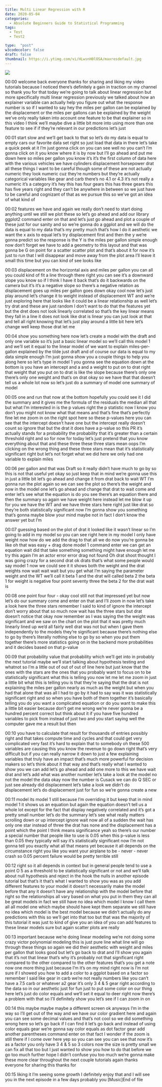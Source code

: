```yaml
---
title: Multi Linear Regression with R
date: 2020-05-04
categories:
  - Absolute Beginners Guide to Statistical Programming
tags:
  - Test
  - Test2

type:  "post"
w3codecolor: false
draft: false
thumbnail: https://i.ytimg.com/vi/HLwsnH0lOSA/maxresdefault.jpg
---
```


<a href="https://www.youtube.com/watch?v=HLwsnH0lOSA">
<img src="https://i.ytimg.com/vi/HLwsnH0lOSA/maxresdefault.jpg">
</a>









00:00
welcome back everyone thanks for sharing
and liking my video tutorials because I noticed there's definitely a gain in
traction on my channel so thank you for that today we're going to talk about
linear regression but more specifically multi linear regression previously we
talked about how an explainer variable can actually help you figure out what
the response number is so if I wanted to say hey the miles per gallon can be
explained by the displacement or the miles per gallons can be explained by
the weight we've only really taken into account one feature to be that explainer
so in this video I think we'll maybe dive a little bit more into using more
than one feature to see if if they're relevant in our predictions let's just

00:01
start slow and we'll get back to that so let's do my data is equal to empty cars
our favorite data set right so just load that data in there let's take a quick
peek at it I'm just gonna click on you can see well no you can't I'm gonna
click on it you know where it is by now but I'll go ahead and put me down here
so miles per gallon you know it's it's the first column of data here with the
various vehicles we have cylinders displacement horsepower drat all these
things I want to be careful though some of these are not actually numeric they
look numeric cuz they're numbers but they're actually categorical variables
like gear and carb there's no 4.1 or 4.3 it's not really a numeric it's a
category it's hey this has four gears this has three gears this has five years
right and they can't be anywhere in between so we just have to be careful and
cognizant of that as we pursue this so we've got an idea of what kind of

00:02
features we have and again we really don't need to start doing anything until
we still we plot these so let's go ahead and add our library ggplot2 command
enter on that and let's just go ahead and plot a couple of these just for our
sanity and so we're gonna do a ggplot and we will do the data is
equal to my data that's my pretty much that's how I do it aesthetic we want the
x axis to equal let's try displacement first and then
the y we're gonna predict so the response is the Y is the miles per
gallon simple enough now don't forget we have to add a geometry to this layout
and that was gonna be G on point for a scatter scatter plot and that's about it
for now it's just to run that I will disappear and move away from the plot
area I'll leave it small this time but you can kind of see looks like

00:03
displacement on the horizontal axis and miles per gallon you can all you could
kind of fit a line through there right you can see it's a downward slope you
know so if I think I have it back that's do it backwards on the camera but it's
it's a negative slope so there's a negative relation as displacement goes
up miles per gallon goes down okay cool now let's just play around let's change
it to weight instead of displacement WT and we're just exploring here that looks
like it could be a linear relationship as well let's try drat and these are
just random I don't want to do that the features yet but the dret does not look
linearly correlated so that's the key linear means they fall in a line it does
not look like drat is linear you can just look at that and tell all right
knowing that let's just play around a little bit here
let's change well keep those drat let me

00:04
show you something here now let's create a model with the draft and only one
variable so it's just a basic linear model so we'll call this model 1 and
we'll set it equal to the linear model of we want to explain miles-per-gallon
explained by the tilde just draft and of course our data is equal to my data
simple enough I'm just gonna show you a couple things to help you along here so
let's type in model 1 you gonna see the equation down at the
bottom is you have an intercept and a and a weight to put on to drat right
that weight that you put on to drat is like the slope because there's only one
there's only one weight and that's on drat okay so we have that that doesn't
tell us a whole lot now so let's just do a summary of model one summary of model

00:05
one and run that now at the bottom hopefully you could see it I did the
summary and it gives me the formula of the residuals the median all that but
what I'm interested in is the p values right the p statistic now I know you
don't you might not know what that means and that's fine that's perfectly fine
let me zoom in on the right spot here so
these p-values here you can see that the intercept doesn't have one but the
intercept really doesn't count so ignore
that but the drat it does have a p-value so this PR it's actually stands for a
probability the probability that it's greater than a certain threshold right
and so for now for today let's just pretend that you know everything about
that and these three these three stars mean oops I'm clicking on the wrong
thing and these three stars mean that it's statistically significant right but
let's not forget what we did here we only had one variable to explain miles

00:06
per gallon and that was Draft so it really didn't have much to go by so this
is not that useful yet okay so just keep that in mind we're gonna
use this in just a little bit let's go ahead and change it from drat back to
wait WT I'm gonna run the plot again so we can see the plot so there's the
weight and now in the model one let's go ahead and change that drat to wait come
and enter let's see what the equation is
do you see there's an equation there and
then the summary so again we have weight here instead let me blow it up for you
we have the WT and we have three stars here right just like drat so they're
both statistically significant now I'm gonna show you something that's gonna
maybe blow your mind maybe not in fact I don't know the answer yet but I'm

00:07
guessing based on the plot of drat it looked like it wasn't linear so I'm
going to add in my model so you can see right here in my model I only have
weight now how do we add the drag to that all we do now you're gonna be like
oh that was easy + drag done model 1 command enter we can get an equation
wait did that take something something might have enough let me try this again
I'm an actor error error drag not found Oh drat
shoot thought I was going crazy for a second drat ok drats that's what some
people would say model 1 now we could see it it shows both the weight and the
drat weights now wait wait wait but you get what I'm saying the parameter weight
and the WT we'll call it beta 1 and the drat will called beta 2 the beta 1 for
weight is negative four point seventy three the beta 2 for the drat wait is

00:08
one point four four - okay cool still not that impressed yet but now let's do
our summary come and enter on that and I'll zoom in now let's take a look here
the three stars remember I said to kind of ignore the intercept don't worry
about that so much now wait has the three stars but drat doesn't notice that
okay now remember as I was saying the the weight was significant and we saw on
the chart on the plot that it was pretty much linearly lined up we'd all fairly
well drat was not but when I gave them independently to the models they're
significant because there's nothing else to go by there's literally nothing else
to go by so when you put them together there's more statistics going on in the
backend more probabilities and it decides based on that p-value

00:09
that probability value that probability which we'll get into in probably the
next tutorial maybe we'll start talking about hypothesis testing and whatnot so
I'm a little out of out of out of line here but just know that the ones with
the stars are the ones that you probably want to focus on to be statistically
significant what this is telling you now let me let me zoom in just a little bit
what this is telling you is that they're saying that the drat is not explaining
the miles per gallon nearly as much as the weight but when you had that alone
that was all I had to go by it had to say was it was statistically significant
right and so when you have both of them together it's basically telling you do
you want a complicated equation or do you want to make this a little bit
easier because don't get me wrong we're never gonna be a hundred percent correct
but think about it if you have five hundred variables to pick from instead
of just two and you start saying well the computer gave me a result but then

00:10
you have to calculate that result for thousands of entries possibly right and
that takes compute time and cycles and that could get very complicated very
fast it's hard to explain that to somebody
oh these 500 variables are causing this you know the revenue to go down right
that's very difficult but if you can really narrow it down to just a few
explaining variables that truly have an impact that's much more powerful for
decision makers so let's think about it that way and that's really what I wanted
to show you we can add let's go ahead and add one more to this we have wait
drat and let's add what was another number let's take a look at the model no
not the model the data okay now the number is Cusack we can do
Q SEC or just see already did displacement let's take a look we didn't
do displacement let's do displacement just for fun so we're gonna create a new

00:11
model its model 1 still because I'm overriding it but keep that in mind
model 1 it shows us an equation but again the equation doesn't tell us a
whole lot except for the fact that display negatively correlated and it's got a
pretty small number let's do the summary let's see what really matters
scrolling down or up intercept ignore wait now all of a sudden the wait has
only one star instead of three the drat has none and the displacement
has a point which the point I think means significance yeah so there's our
number a special number that people like to use is 0.05
when this p-value is less than 0.05 they typically will say it's statistically
significant now I'm not gonna tell you exactly what all that means yet because
it all depends on the circumstance right you like you want your airplane to be -
never - never crash so 0.05 percent failure would be pretty terrible still

00:12
right so it all depends in context but in general people tend to use a point O
5 as a threshold to be statistically significant or not and we'll talk about
null hypothesis and reject in the hook the nulls in another episode tutorial
but that's it that's what I wanted to show you was as you add different
features to your model it doesn't necessarily make the model before that
any it doesn't have any relationship with the model before that right so the
relationships all vary based on what you
put in them they can all be great models in fact we still have no idea which
model I know I call them all all model one which maybe should have kept them
separate we still have no idea which model is the best model because we
didn't actually do any predictions with this so we'll get into that too but that
was the majority of this tutorial it was just to kind of give you an idea of you
can add features to these linear models sure but again scatter plots are really

00:13
important because we're doing linear modeling we're not doing some crazy
victor polynomial modeling this is just pure line what line will go through
these things so again we did their aesthetic with weight and miles per
gallon that looks good but let's go back to drat and I'll show you again that
it's not that linear that's why it's probably not that significant right
compared to the other compared to the other features that's
you get a note now one more thing just because I'm it's on my mind right now is
I'm not sure if I showed you how to add a color to a ggplot based on a factor so
remember I said like gear in carb we're not really numbers like you can't have a
7.5 carb or whatever a2 gear it's only 3
4 &amp; 5 gear right according to the data
so in our aesthetic just for fun just to put some color on our thing here let's
just do color equals and we'll set it equal to deer right now there's a
problem with that so I'll definitely show you let's see if I can zoom in on

00:14
this maybe maybe maybe a different screen ok anyways I'm in the way so I'll
get out of the way and we have our color
gradient here and again you can see some
decimal values and that's not cool so we did something wrong here so let's go
back if I can find it let's go back and instead of using color
equals gear we're gonna say color equals as dot factor gear add another
parentheses command enter on that fact I wonder if the zoom is still there if I
come over here yep so you can see you can see that now it's as a factor you
only have 3 4 &amp; 5 so 3 colors now the
size is pretty small we can fix all that
too but I just wanted to show you how to do that before we go too much further
hope I didn't confuse you too much we're gonna make these more clear throughout
the next couple tutorials again thanks everyone for sharing this thanks for

00:15
liking it I'm seeing some growth I definitely enjoy that and I will see you
in the next episode in a few days probably you [Music]End of file

